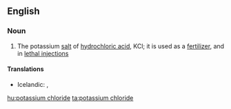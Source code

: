 ==English==

===Noun===
{{wikipedia}}
{{en-noun|head=[[potassium]] [[chloride]]|-}}

# {{context|inorganic compound|lang=en}} The potassium [[salt]] of [[hydrochloric acid]], KCl; it is used as a [[fertilizer]], and in [[lethal injection]]s

====Translations====
{{trans-top|the salt KCl}}
* Icelandic: {{t|is|kalíumklóríð|n}}, {{t|is|kalínklóríð|n}}
{{trans-mid}}
{{trans-bottom}}

[[hu:potassium chloride]]
[[ta:potassium chloride]]